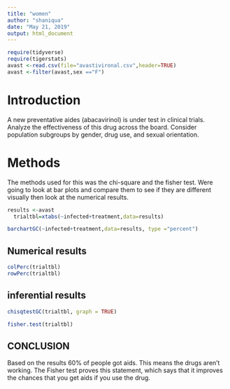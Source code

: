 ```yaml
---
title: "women"
author: "shaniqua"
date: "May 21, 2019"
output: html_document
---
```


```r
require(tidyverse)
require(tigerstats)
avast <-read.csv(file="avastivironal.csv",header=TRUE)
avast <-filter(avast,sex =="F")
```
# Introduction

<!--In this section you explain what you are trying to show.  Where did the data come from?  What is the research or other question you are trying to answer?.  If you skimp in this section expect to be marked down in your grade. Paint a picture of the project a couple of paragraphs is expected!-->

A new  preventative aides (abacavirinol) is under test in clinical trials. Analyze the effectiveness of this drug across the board. Consider population subgroups by gender, drug use, and sexual orientation.


# Methods

<!--Decide on your methods:  use "variable analysis" or other appropriate descriptors.  Make sure to choose at least one graphical method and at least one numerical method. Discuss what data manipulations may be needed for example subsetting or other binning procedures and what sort of graphical displays and inferential tools will be used!--> The methods used for this was the chi-square and the fisher test. Were going to look at bar plots and compare them to see if they are different visually then look at the numerical results.

```r
results <-avast
  trialtbl=xtabs(~infected+treatment,data=results)
```



```r
barchartGC(~infected+treatment,data=results, type ="percent")
```

## Numerical results


```r
colPerc(trialtbl)
rowPerc(trialtbl)
```

## inferential results

```r
chisqtestGC(trialtbl, graph = TRUE)
```

```r
fisher.test(trialtbl)
```

## CONCLUSION

Based on the results 60% of people got aids. This means the drugs aren't working. The Fisher test proves this statement, which says that it improves the chances that you get aids if you use the drug.